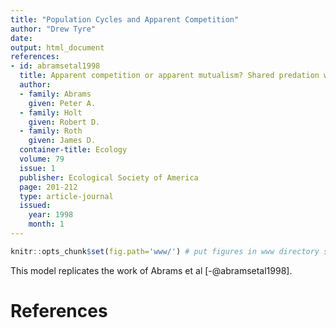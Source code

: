 ```yaml
---
title: "Population Cycles and Apparent Competition"
author: "Drew Tyre"
date: 
output: html_document
references:
- id: abramsetal1998
  title: Apparent competition or apparent mutualism? Shared predation when populations cycle
  author: 
  - family: Abrams
    given: Peter A.
  - family: Holt
    given: Robert D.
  - family: Roth
    given: James D.
  container-title: Ecology
  volume: 79
  issue: 1
  publisher: Ecological Society of America
  page: 201-212
  type: article-journal
  issued:
    year: 1998
    month: 1
---
```


```r
knitr::opts_chunk$set(fig.path='www/') # put figures in www directory so they are sent to client

```

This model replicates the work of Abrams et al [-@abramsetal1998]. 



# References
